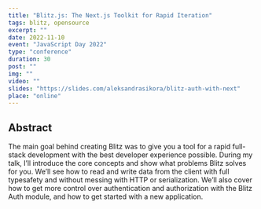 ```yaml
---
title: "Blitz.js: The Next.js Toolkit for Rapid Iteration"
tags: blitz, opensource
excerpt: ""
date: 2022-11-10
event: "JavaScript Day 2022"
type: "conference"
duration: 30
post: ""
img: ""
video: ""
slides: "https://slides.com/aleksandrasikora/blitz-auth-with-next"
place: "online"
---
```


## Abstract

The main goal behind creating Blitz was to give you a tool for a rapid full-stack development with the best developer experience possible. During my talk, I’ll introduce the core concepts and show what problems Blitz solves for you. We’ll see how to read and write data from the client with full typesafety and without messing with HTTP or serialization. We’ll also cover how to get more control over authentication and authorization with the Blitz Auth module, and how to get started with a new application.